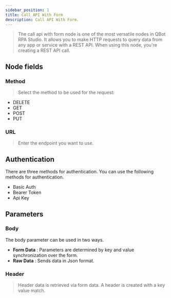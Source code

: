 ```yaml
---
sidebar_position: 1
title: Call API With Form
description: Call API With Form.
---
```


> The call api with form node is one of the most versatile nodes in QBot RPA Studio. It allows you to make HTTP requests to query data from any app or service with a REST API.
When using this node, you're creating a REST API call.

## Node fields

### Method
> Select the method to be used for the request: 
  -	DELETE
  -	GET
  -	POST
  -	PUT
 
### URL
> Enter the endpoint you want to use.

## Authentication

There are three methods for authentication. You can use the following methods for authentication.
  - Basic Auth
  - Bearer Token
  - Api Key

## Parameters

### Body

The body parameter can be used in two ways.
  - **Form Data** : Parameters are determined by key and value synchronization over the form.
  - **Raw Data** : Sends data in Json format.
  
### Header
> Header data is retrieved via form data. A header is created with a key value match.